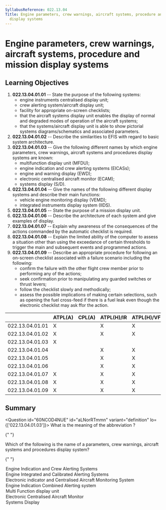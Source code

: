 ```yaml
---
SyllabusReference: 022.13.04
Title: Engine parameters, crew warnings, aircraft systems, procedure and mission
  display systems
---
```


# Engine parameters, crew warnings, aircraft systems, procedure and mission display systems

## Learning Objectives

1.  **022.13.04.01.01** -- State the purpose of the following systems:
    - engine instruments centralised display unit;
    - crew alerting system/aircraft display unit;
    - facility for appropriate on-screen checklists;
    - that the aircraft systems display unit enables the display of normal and
      degraded modes of operation of the aircraft systems;
    - that the systems/aircraft display unit is able to show pictorial systems
      diagrams/schematics and associated parameters.
2.  **022.13.04.01.02** -- Describe the similarities to EFIS with regard to basic
    system architecture.
3.  **022.13.04.01.03** -- Give the following different names by which engine
    parameters, crew warnings, aircraft systems and procedures display systems
    are known:
    - multifunction display unit (MFDU);
    - engine indication and crew alerting systems (EICASs);
    - engine and warning display (EWD);
    - electronic centralised aircraft monitor (ECAM);
    - systems display (S/D).
4.  **022.13.04.01.04** -- Give the names of the following different display
    systems and describe their main functions:
    - vehicle engine monitoring display (VEMD);
    - integrated instruments display system (IIDS).
5.  **022.13.04.01.05** -- State the purpose of a mission display unit.
6.  **022.13.04.01.06** -- Describe the architecture of each system and give
    examples of display.
7.  **022.13.04.01.07** -- Explain why awareness of the consequences of the
    actions commanded by the automatic checklist is required.
8.  **022.13.04.01.08** -- Explain the limited ability of the computer to assess
    a situation other than using the exceedance of certain thresholds to trigger
    the main and subsequent events and programmed actions.
9.  **022.13.04.01.09** -- Describe an appropriate procedure for following an
    on-screen checklist associated with a failure scenario including the
    following:
    - confirm the failure with the other flight crew member prior to performing
      any of the actions;
    - seek confirmation prior to manipulating any guarded switches or thrust
      levers;
    - follow the checklist slowly and methodically;
    - assess the possible implications of making certain selections, such as
      opening the fuel cross-feed if there is a fuel leak even though the
      electronic checklist may ask ffor the action.

|                 | ATPL(A) | CPL(A) | ATPL(H)/IR | ATPL(H)/VFR | CPL(H) | IR  | CBIR(A) |
| --------------- | ------- | ------ | ---------- | ----------- | ------ | --- | ------- |
| 022.13.04.01.01 | X       |        | X          | X           |        |     |         |
| 022.13.04.01.02 | X       |        | X          | X           |        |     |         |
| 022.13.04.01.03 | X       |        |            |             |        |     |         |
| 022.13.04.01.04 |         |        | X          | X           |        |     |         |
| 022.13.04.01.05 |         |        | X          | X           |        |     |         |
| 022.13.04.01.06 |         |        | X          | X           |        |     |         |
| 022.13.04.01.07 | X       |        | X          | X           |        |     |         |
| 022.13.04.01.08 | X       |        | X          | X           |        |     |         |
| 022.13.04.01.09 | X       |        | X          | X           |        |     |         |

## Summary

<Question id="60NCOD4NUE" id="aLNorRTmmn" variant="definition" lo={['022.13.04.01.03']}>
  <Text variant="oneCorrect" sameKey>
    What is the meaning of the abbreviation  <Subject />?
  </Text>

{" "}

<Text variant="oneCorrect" onlyDefined>
  Which of the following is the name of a parameters, crew warnings, aircraft
  systems and procedures display system?
</Text>

{" "}

<Option id="aLNorRTmmn-1" key={1} subject={[["EICAS"]]} why="Boeing System">
  Engine Indication and Crew Alerting Systems
</Option>
<Option id="aLNorRTmmn-1a" key={1} why="Wrong definition for EICAS">
  Engine Integrated and Calibrated Alerting Systems
</Option>
<Option id="aLNorRTmmn-1b" key={1} why="EICAS not EICAMS">
  Electronic indicator and Centralised Aircraft Monitoring System
</Option>
<Option id="aLNorRTmmn-1c" key={1} why="wrong definition for EICAS">
  Engine Indication Combined Alerting system
</Option>

  <Option id="aLNorRTmmn-2" key={2} subject={[['MFDU']]} why="">Multi Function display unit</Option>
  <Option id="aLNorRTmmn-3" key={3} subject={[['ECAM']]} why="Airbus System">Electronic Centralised Aircraft Monitor</Option>
  <Option id="aLNorRTmmn-4" key={4} subject={[['S/D']]} why="">Systems Display</Option>
</Question>

